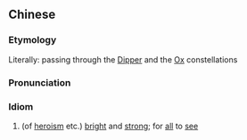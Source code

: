 {{also|贯斗牛}}
==Chinese==
{{zh-forms|s=贯斗牛|type=12}}

===Etymology===
Literally: passing through the [[w:Dipper (Chinese constellation)|Dipper]] and the [[w:Ox (Chinese constellation)|Ox]] constellations

===Pronunciation===
{{zh-pron
|m=guàndǒuniú
|cat=id
}}

===Idiom===
{{zh-idiom}}

# {{lb|zh|archaic}} (of [[heroism]] etc.) [[bright]] and [[strong]]; for [[all]] to [[see]]